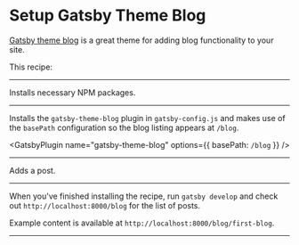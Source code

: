 # Setup Gatsby Theme Blog

[Gatsby theme blog](https://www.gatsbyjs.com/plugins/gatsby-theme-blog/) is a great theme for adding blog functionality to your site.

This recipe:

---

Installs necessary NPM packages.

<NPMPackage name="gatsby-theme-blog" />
<NPMPackage name="gatsby-theme-blog-core" />

---

Installs the `gatsby-theme-blog` plugin in `gatsby-config.js` and makes use of the `basePath` configuration so the blog listing appears at `/blog`.

<GatsbyPlugin name="gatsby-theme-blog" options={{ basePath: `/blog` }} />

---

Adds a post.

<File
  path="content/posts/first-blog.md"
  content="https://gist.githubusercontent.com/laurieontech/dbd124e77f1fe96f18493f2e9c4ea62e/raw/03342f883c2cd1366dee47d257aa0dc598d1274c/hello-world-image.md"
/>

---

When you've finished installing the recipe, run `gatsby develop` and check out `http://localhost:8000/blog` for the list of posts.

Example content is available at `http://localhost:8000/blog/first-blog`.

---
